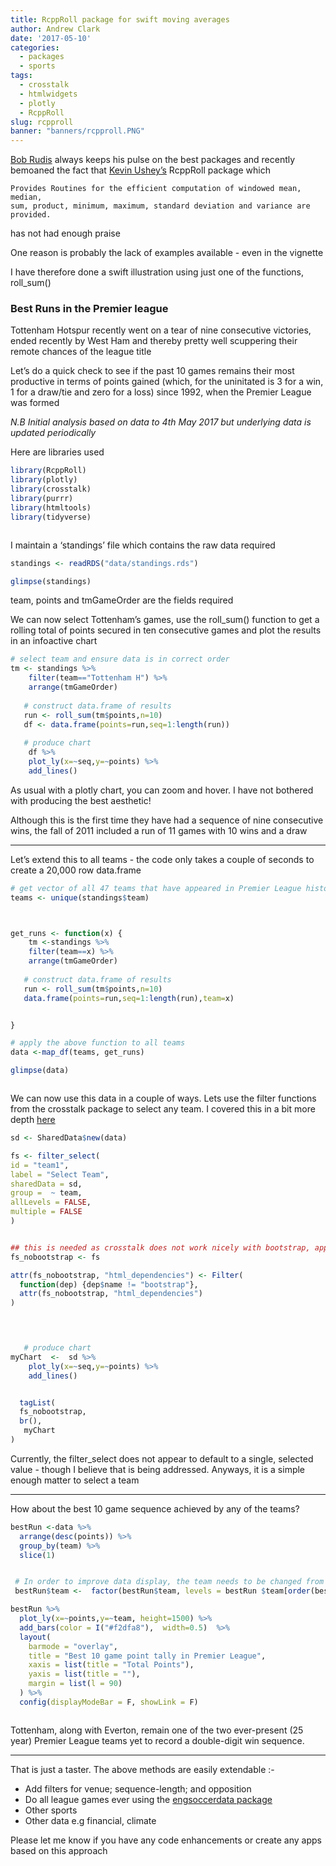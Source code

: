 ```yaml
---
title: RcppRoll package for swift moving averages
author: Andrew Clark
date: '2017-05-10'
categories:
  - packages
  - sports
tags:
  - crosstalk
  - htmlwidgets
  - plotly
  - RcppRoll
slug: rcpproll
banner: "banners/rcpproll.PNG"
---
```


[Bob Rudis](https://twitter.com/hrbrmstr) always keeps his pulse on the best packages and recently bemoaned the fact that [Kevin Ushey's](https://twitter.com/kevin_ushey) RcppRoll package which 

    Provides Routines for the efficient computation of windowed mean, median,
    sum, product, minimum, maximum, standard deviation and variance are provided.
    
has not had enough praise

One reason is probably the lack of examples available - even in the vignette

I have therefore done a swift illustration using just one of the functions, roll_sum()

### Best Runs in the Premier league

Tottenham Hotspur recently went on a tear of nine consecutive victories, ended recently by West Ham and thereby pretty well scuppering their remote chances of the league title



Let's do a quick check to see if the past 10 games remains their most productive in terms of points gained (which, for the uninitated is 3  for a win, 1 for a draw/tie and zero for a loss) since 1992, when the Premier League was formed

_N.B Initial analysis based on data to 4th May 2017 but underlying data is updated periodically_

Here are libraries used

```r

library(RcppRoll)
library(plotly)
library(crosstalk)
library(purrr)
library(htmltools)
library(tidyverse)



```


 I maintain a 'standings' file which contains the raw data required

```r

standings <- readRDS("data/standings.rds")

glimpse(standings)

```

team, points and tmGameOrder are the fields required

We can now select Tottenham's games, use the roll_sum() function to get a rolling total of points secured in ten consecutive games and plot the results in an infoactive chart

```r

# select team and ensure data is in correct order
tm <- standings %>% 
    filter(team=="Tottenham H") %>% 
    arrange(tmGameOrder)
 
   # construct data.frame of results
   run <- roll_sum(tm$points,n=10)
   df <- data.frame(points=run,seq=1:length(run))
  
   # produce chart
    df %>% 
    plot_ly(x=~seq,y=~points) %>% 
    add_lines()


```

As usual with a plotly chart, you can zoom and hover. I have not bothered with producing the best aesthetic!

Although this is the first time they have had a sequence of nine consecutive wins, the fall of 2011 included a run of 11 games with 10 wins and a draw

---

Let's extend this to all teams - the code only takes a couple of seconds to create a 20,000 row data.frame


```r

# get vector of all 47 teams that have appeared in Premier League history
teams <- unique(standings$team)



get_runs <- function(x) {
    tm <-standings %>% 
    filter(team==x) %>% 
    arrange(tmGameOrder)
 
   # construct data.frame of results
   run <- roll_sum(tm$points,n=10)
   data.frame(points=run,seq=1:length(run),team=x)


}

# apply the above function to all teams
data <-map_df(teams, get_runs)

glimpse(data)



```


We can now use this data in a couple of ways. Lets use the filter functions from the crosstalk package to select any team. I covered this in a bit more depth [here](https://www.mytinyshinys.com/post/badDrivers_538/)




```r

sd <- SharedData$new(data)

fs <- filter_select(
id = "team1",
label = "Select Team",
sharedData = sd,
group =  ~ team,
allLevels = FALSE,
multiple = FALSE
)


## this is needed as crosstalk does not work nicely with bootstrap, apparently
fs_nobootstrap <- fs

attr(fs_nobootstrap, "html_dependencies") <- Filter(
  function(dep) {dep$name != "bootstrap"},
  attr(fs_nobootstrap, "html_dependencies")
)



  
   # produce chart
myChart  <-  sd %>% 
    plot_ly(x=~seq,y=~points) %>% 
    add_lines()


  tagList(
  fs_nobootstrap,
  br(),
   myChart
)

```

Currently, the filter_select does not appear to default to a single, selected value - though I believe that is being addressed. Anyways, it is a simple enough matter to select a team


---

How about the best 10 game sequence achieved by any of the teams?

```r

bestRun <-data %>% 
  arrange(desc(points)) %>% 
  group_by(team) %>%
  slice(1)


 # In order to improve data display, the team needs to be changed from a character to a factor and ordered
 bestRun$team <-  factor(bestRun$team, levels = bestRun $team[order(bestRun$points)])

bestRun %>% 
  plot_ly(x=~points,y=~team, height=1500) %>% 
  add_bars(color = I("#f2dfa8"),  width=0.5)  %>% 
  layout(
    barmode = "overlay",
    title = "Best 10 game point tally in Premier League",
    xaxis = list(title = "Total Points"),
    yaxis = list(title = ""),
    margin = list(l = 90)
  ) %>%
  config(displayModeBar = F, showLink = F)



```



Tottenham, along with Everton, remain one of the two ever-present (25 year) Premier League teams yet to record a double-digit win sequence.

---

That is just a taster. The above methods are easily extendable :-

* Add filters for venue; sequence-length; and opposition
* Do all league games ever using the [engsoccerdata package](https://github.com/jalapic/engsoccerdata)
* Other sports
* Other data e.g financial, climate

Please let me know if you have any code enhancements or create any apps based on this approach
